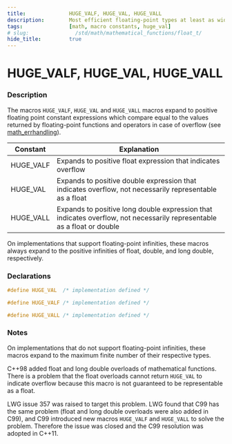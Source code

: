 ```yaml
---
title:              HUGE_VALF, HUGE_VAL, HUGE_VALL
description:        Most efficient floating-point types at least as wide as float and double respectively
tags:               [math, macro constants, huge_val]
# slug:               /std/math/mathematical_functions/float_t/
hide_title:         true
---
```


# HUGE_VALF, HUGE_VAL, HUGE_VALL

### Description

The macros `HUGE_VALF`, `HUGE_VAL` and `HUGE_VALL` macros expand to positive 
floating point constant expressions which compare equal to the values returned by floating-point functions and operators in case of overflow 
(see [math_errhandling](/docs/std/math/mathematical_functions/math_errhandling/)).

| Constant  | Explanation                                                                                                            |
|-----------|------------------------------------------------------------------------------------------------------------------------|
| HUGE_VALF | Expands to positive float expression that indicates overflow                                                           |
| HUGE_VAL  | Expands to positive double expression that indicates overflow, not necessarily representable as a float                |
| HUGE_VALL | Expands to positive long double expression that indicates overflow, not necessarily representable as a float or double |

On implementations that support floating-point infinities, these macros always expand to the positive infinities of <span class='col-lb'>float</span>, <span class='col-lb'>double</span>, and <span class='col-lb'>long double</span>, respectively.

### Declarations 

```cpp
#define HUGE_VAL  /* implementation defined */
```

```cpp title='Since C++11'
#define HUGE_VALF /* implementation defined */

#define HUGE_VALL /* implementation defined */
```

### Notes

On implementations that do not support floating-point infinities, these macros expand to the maximum finite number of their respective types.

C++98 added <span class='col-lb'>float</span> and <span class='col-lb'>long double</span> overloads of mathematical functions. 
There is a problem that the <span class='col-lb'>float</span> overloads cannot return `HUGE_VAL` to indicate overflow because this macro is not guaranteed to be representable as a <span class='col-lb'>float</span>.

LWG issue 357 was raised to target this problem. LWG found that C99 has the same problem (<span class='col-lb'>float</span> and <span class='col-lb'>long double</span> overloads were also added in C99), 
and C99 introduced new macros `HUGE_VALF` and `HUGE_VALL` to solve the problem. Therefore the issue was closed and the C99 resolution was adopted in C++11.